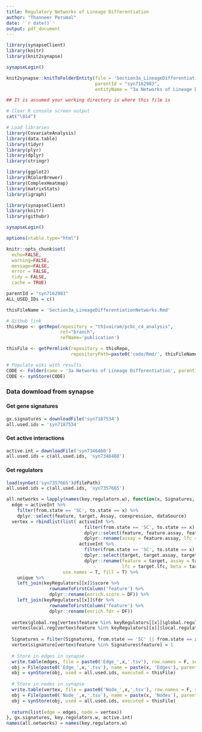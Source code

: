 ```yaml
---
title: Regulatory Networks of Lineage Differentiation 
author: "Thanneer Perumal"
date: '`r date()`'
output: pdf_document
---
```

```r
library(synapseClient)
library(knitr)
library(knit2synapse)

synapseLogin()

knit2synapse::knitToFolderEntity(file = 'Section3a_LineageDifferentiationNetworks.Rmd',
                                 parentId = "syn7162983",
                                 entityName = "3a Networks of Lineage Differentiation")
```

```r
## It is assumed your working directory is where this file is

# Clear R console screen output
cat("\014")

# Load libraries
library(CovariateAnalysis)
library(data.table)
library(tidyr)
library(plyr)
library(dplyr)
library(stringr)

library(ggplot2)
library(RColorBrewer)
library(ComplexHeatmap)
library(matrixStats)
library(igraph)

library(synapseClient)
library(knitr)
library(githubr)

synapseLogin()

options(xtable.type="html")

knitr::opts_chunk$set(
  echo=FALSE,
  warning=FALSE,
  message=FALSE,
  error = FALSE,
  tidy = FALSE,
  cache = TRUE)
```

```r
parentId = "syn7162983"
ALL_USED_IDs = c()

thisFileName = 'Section3a_LineageDifferentiationNetworks.Rmd'

# Github link
thisRepo <- getRepo(repository = "th1vairam/pcbc_c4_analysis", 
                    ref="branch", 
                    refName='publication')

thisFile <- getPermlink(repository = thisRepo,
                        repositoryPath=paste0('code/Rmd/', thisFileName))

# Populate wiki with results
CODE <- Folder(name = '3a Networks of Lineage Differentiation', parentId = 'syn7162983')
CODE <- synStore(CODE)
```

### Data download from synapse
#### Get gene signatures
```r
gx.signatures = downloadFile('syn7187534')
all.used.ids = 'syn7187534'
```

#### Get active interactions
```r
active.int = downloadFile('syn7346460')
all.used.ids = c(all.used.ids, 'syn7346460')
```

#### Get regulators
```r
load(synGet('syn7357665')@filePath)
all.used.ids = c(all.used.ids, 'syn7357665')
```

```r
all.networks = lapply(names(key.regulators.w), function(x, Signatures, keyRegulators, activeInt){
  edge = activeInt %>%
    filter(from.state == 'SC', to.state == x) %>%
    dplyr::select(feature, target, Assay, coexpression, dataSource)
  vertex = rbindlist(list( activeInt %>%
                             filter(from.state == 'SC', to.state == x) %>%
                             dplyr::select(feature, feature.assay, feature.lfc, feature.beta, feature.fdr) %>%
                             dplyr::rename(assay = feature.assay, lfc = feature.lfc, beta = feature.beta, fdr = feature.fdr),
                           activeInt %>%
                             filter(from.state == 'SC', to.state == x) %>%
                             dplyr::select(target, target.assay, target.lfc, target.beta, target.fdr) %>%
                             dplyr::rename(feature = target, assay = target.assay, 
                                           lfc = target.lfc, beta = target.beta, fdr = target.fdr)),
                     use.names = T, fill = T) %>%
    unique %>%
    left_join(keyRegulators[[x]]$score %>%
                rownameToFirstColumn('feature') %>%
                dplyr::rename(enrich.score = DF)) %>%
    left_join(keyRegulators[[x]]$fdr %>%
                rownameToFirstColumn('feature') %>%
                dplyr::rename(enrich.fdr = DF))
  
  vertex$global.reg[vertex$feature %in% keyRegulators[[x]]$global.regulators] = 1
  vertex$local.reg[vertex$feature %in% keyRegulators[[x]]$local.regulators] = 1
  
  Signatures = filter(Signatures, from.state == 'SC' || from.state == x)
  vertex$signature[vertex$feature %in% Signatures$feature] = 1
  
  # Store in edges in synapse
  write.table(edges, file = paste0('Edge_',x,'.tsv'), row.names = F, sep = '\t', quote=F)
  obj = File(paste0('Edge_',x,'.tsv'), name = paste(x, 'Edges'), parentId = CODE$properties$id)
  obj = synStore(obj, used = all.used.ids, executed = thisFile)
  
  # Store in nodes in synapse
  write.table(vertex, file = paste0('Node_',x,'.tsv'), row.names = F, sep = '\t', quote=F)
  obj = File(paste0('Node_',x,'.tsv'), name = paste(x, 'Nodes'), parentId = CODE$properties$id)
  obj = synStore(obj, used = all.used.ids, executed = thisFile)
  
  return(list(edge = edges, node = vertex))
}, gx.signatures, key.regulators.w, active.int)
names(all.networks) = names(key.regulators.w)
```